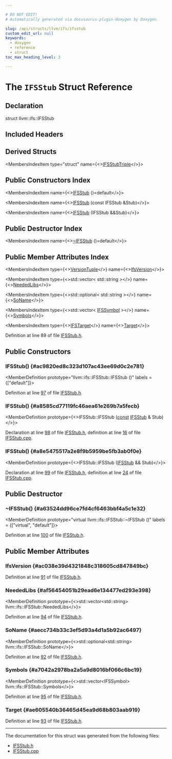 ```yaml
---

# DO NOT EDIT!
# Automatically generated via docusaurus-plugin-doxygen by Doxygen.

slug: /api/structs/llvm/ifs/ifsstub
custom_edit_url: null
keywords:
  - doxygen
  - reference
  - struct
toc_max_heading_level: 3

---
```





# The `IFSStub` Struct Reference

<DoxygenPage pluginConfig={pluginConfig}>



## Declaration

<CodeBlock>struct llvm::ifs::IFSStub</CodeBlock>

## Included Headers

<IncludesList>
<IncludesListItem
  filePath="llvm/InterfaceStub/IFSStub.h"
  permalink="/docs/api/files/include/include/llvm/include/llvm/interfacestub/ifsstub-h"
  isLocal="true" />
</IncludesList>

## Derived Structs

<MembersIndex>

<MembersIndexItem
  type="struct"
  name={<><a href="/docs/api/structs/llvm/ifs/ifsstubtriple">IFSStubTriple</a></>}>
</MembersIndexItem>

</MembersIndex>

## Public Constructors Index

<MembersIndex>

<MembersIndexItem
  name={<><a href="#ac9820ed8c323d107ac43ee69d0c2e781">IFSStub</a> ()=default</>}>
</MembersIndexItem>

<MembersIndexItem
  name={<><a href="#a8585cd77119fc46aea61e269b7a5fecb">IFSStub</a> (const IFSStub &amp;Stub)</>}>
</MembersIndexItem>

<MembersIndexItem
  name={<><a href="#a8e5475517a2e8f9b5959be5fb3ab0f0e">IFSStub</a> (IFSStub &amp;&amp;Stub)</>}>
</MembersIndexItem>

</MembersIndex>

## Public Destructor Index

<MembersIndex>

<MembersIndexItem
  name={<><a href="#a63524dd96ce7fd4cf6463bbf4a5c1e32">~IFSStub</a> ()=default</>}>
</MembersIndexItem>

</MembersIndex>

## Public Member Attributes Index

<MembersIndex>

<MembersIndexItem
  type={<><a href="/docs/api/classes/llvm/versiontuple">VersionTuple</a></>}
  name={<><a href="#ac038e39d4321848c318605cd847849bc">IfsVersion</a></>}>
</MembersIndexItem>

<MembersIndexItem
  type={<>std::vector&lt; std::string &gt;</>}
  name={<><a href="#af56454051b29ead6e134477ed293e398">NeededLibs</a></>}>
</MembersIndexItem>

<MembersIndexItem
  type={<>std::optional&lt; std::string &gt;</>}
  name={<><a href="#aecc734b33c3ef5d93a4d1a5b92ac6497">SoName</a></>}>
</MembersIndexItem>

<MembersIndexItem
  type={<>std::vector&lt; <a href="/docs/api/structs/llvm/ifs/ifssymbol">IFSSymbol</a> &gt;</>}
  name={<><a href="#a7042a2978ba2a5a9d8016bf066c6bc19">Symbols</a></>}>
</MembersIndexItem>

<MembersIndexItem
  type={<><a href="/docs/api/structs/llvm/ifs/ifstarget">IFSTarget</a></>}
  name={<><a href="#ae605540b36465d45ea9d68b803aab919">Target</a></>}>
</MembersIndexItem>

</MembersIndex>


Definition at line 89 of file <a href="/docs/api/files/include/include/llvm/include/llvm/interfacestub/ifsstub-h">IFSStub.h</a>.

<SectionDefinition>

## Public Constructors

### IFSStub() {#ac9820ed8c323d107ac43ee69d0c2e781}

<MemberDefinition
  prototype="llvm::ifs::IFSStub::IFSStub ()"
  labels = {["default"]}>

Definition at line <a href="/docs/api/files/include/include/llvm/include/llvm/interfacestub/ifsstub-h/#l00097">97</a> of file <a href="/docs/api/files/include/include/llvm/include/llvm/interfacestub/ifsstub-h">IFSStub.h</a>.
</MemberDefinition>

### IFSStub() {#a8585cd77119fc46aea61e269b7a5fecb}

<MemberDefinition
  prototype={<>IFSStub::IFSStub (<a href="/docs/api/files/lib/lib/target/lib/target/aarch64/aarch64promoteconstant-cpp/#a90f8350fecae261c25be85d38b451bff">const</a> <a href="/docs/api/structs/llvm/ifs/ifsstub">IFSStub</a> &amp; Stub)</>}>

Declaration at line <a href="/docs/api/files/include/include/llvm/include/llvm/interfacestub/ifsstub-h/#l00098">98</a> of file <a href="/docs/api/files/include/include/llvm/include/llvm/interfacestub/ifsstub-h">IFSStub.h</a>, definition at line <a href="/docs/api/files/lib/lib/interfacestub/ifsstub-cpp/#l00016">16</a> of file <a href="/docs/api/files/lib/lib/interfacestub/ifsstub-cpp">IFSStub.cpp</a>.
</MemberDefinition>

### IFSStub() {#a8e5475517a2e8f9b5959be5fb3ab0f0e}

<MemberDefinition
  prototype={<>IFSStub::IFSStub (<a href="/docs/api/structs/llvm/ifs/ifsstub">IFSStub</a> &amp;&amp; Stub)</>}>

Declaration at line <a href="/docs/api/files/include/include/llvm/include/llvm/interfacestub/ifsstub-h/#l00099">99</a> of file <a href="/docs/api/files/include/include/llvm/include/llvm/interfacestub/ifsstub-h">IFSStub.h</a>, definition at line <a href="/docs/api/files/lib/lib/interfacestub/ifsstub-cpp/#l00024">24</a> of file <a href="/docs/api/files/lib/lib/interfacestub/ifsstub-cpp">IFSStub.cpp</a>.
</MemberDefinition>

</SectionDefinition>

<SectionDefinition>

## Public Destructor

### ~IFSStub() {#a63524dd96ce7fd4cf6463bbf4a5c1e32}

<MemberDefinition
  prototype="virtual llvm::ifs::IFSStub::~IFSStub ()"
  labels = {["virtual", "default"]}>

Definition at line <a href="/docs/api/files/include/include/llvm/include/llvm/interfacestub/ifsstub-h/#l00100">100</a> of file <a href="/docs/api/files/include/include/llvm/include/llvm/interfacestub/ifsstub-h">IFSStub.h</a>.
</MemberDefinition>

</SectionDefinition>

<SectionDefinition>

## Public Member Attributes

### IfsVersion {#ac038e39d4321848c318605cd847849bc}

<MemberDefinition
  prototype="VersionTuple llvm::ifs::IFSStub::IfsVersion">

Definition at line <a href="/docs/api/files/include/include/llvm/include/llvm/interfacestub/ifsstub-h/#l00091">91</a> of file <a href="/docs/api/files/include/include/llvm/include/llvm/interfacestub/ifsstub-h">IFSStub.h</a>.
</MemberDefinition>

### NeededLibs {#af56454051b29ead6e134477ed293e398}

<MemberDefinition
  prototype={<>std::vector&lt;std::string&gt; llvm::ifs::IFSStub::NeededLibs</>}>

Definition at line <a href="/docs/api/files/include/include/llvm/include/llvm/interfacestub/ifsstub-h/#l00094">94</a> of file <a href="/docs/api/files/include/include/llvm/include/llvm/interfacestub/ifsstub-h">IFSStub.h</a>.
</MemberDefinition>

### SoName {#aecc734b33c3ef5d93a4d1a5b92ac6497}

<MemberDefinition
  prototype={<>std::optional&lt;std::string&gt; llvm::ifs::IFSStub::SoName</>}>

Definition at line <a href="/docs/api/files/include/include/llvm/include/llvm/interfacestub/ifsstub-h/#l00092">92</a> of file <a href="/docs/api/files/include/include/llvm/include/llvm/interfacestub/ifsstub-h">IFSStub.h</a>.
</MemberDefinition>

### Symbols {#a7042a2978ba2a5a9d8016bf066c6bc19}

<MemberDefinition
  prototype={<>std::vector&lt;IFSSymbol&gt; llvm::ifs::IFSStub::Symbols</>}>

Definition at line <a href="/docs/api/files/include/include/llvm/include/llvm/interfacestub/ifsstub-h/#l00095">95</a> of file <a href="/docs/api/files/include/include/llvm/include/llvm/interfacestub/ifsstub-h">IFSStub.h</a>.
</MemberDefinition>

### Target {#ae605540b36465d45ea9d68b803aab919}

<MemberDefinition
  prototype="IFSTarget llvm::ifs::IFSStub::Target">

Definition at line <a href="/docs/api/files/include/include/llvm/include/llvm/interfacestub/ifsstub-h/#l00093">93</a> of file <a href="/docs/api/files/include/include/llvm/include/llvm/interfacestub/ifsstub-h">IFSStub.h</a>.
</MemberDefinition>

</SectionDefinition>

<hr/>

The documentation for this struct was generated from the following files:

<ul>
<li><a href="/docs/api/files/include/include/llvm/include/llvm/interfacestub/ifsstub-h">IFSStub.h</a></li>
<li><a href="/docs/api/files/lib/lib/interfacestub/ifsstub-cpp">IFSStub.cpp</a></li>
</ul>

</DoxygenPage>

